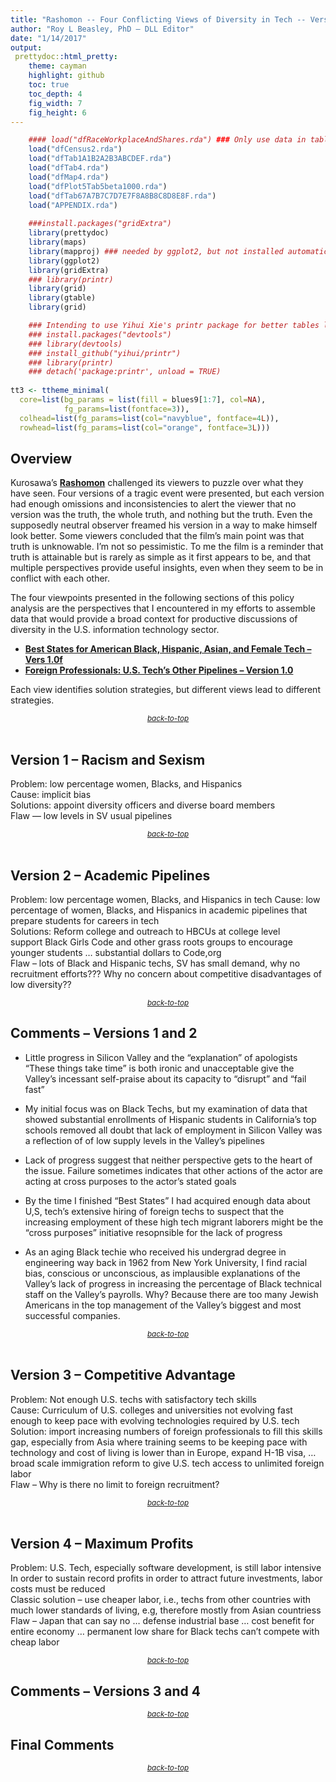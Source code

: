```yaml
---
title: "Rashomon -- Four Conflicting Views of Diversity in Tech -- Version 0.3"
author: "Roy L Beasley, PhD — DLL Editor"
date: "1/14/2017"
output: 
 prettydoc::html_pretty:
    theme: cayman
    highlight: github
    toc: true
    toc_depth: 4
    fig_width: 7
    fig_height: 6
---
```



```r

    #### load("dfRaceWorkplaceAndShares.rda") ### Only use data in tables, plots, and maps
    load("dfCensus2.rda") 
    load("dfTab1A1B2A2B3ABCDEF.rda")
    load("dfTab4.rda")   
    load("dfMap4.rda")
    load("dfPlot5Tab5beta1000.rda")
    load("dfTab67A7B7C7D7E7F8A8B8C8D8E8F.rda")
    load("APPENDIX.rda")  
    
    ###install.packages("gridExtra")
    library(prettydoc)
    library(maps)    
    library(mapproj) ### needed by ggplot2, but not installed automaticallly
    library(ggplot2)
    library(gridExtra)
    ### library(printr)
    library(grid)
    library(gtable)
    library(grid)

    ### Intending to use Yihui Xie's printr package for better tables later
    ### install.packages("devtools")
    ### library(devtools)
    ### install_github("yihui/printr")
    ### library(printr)
    ### detach('package:printr', unload = TRUE)
    
tt3 <- ttheme_minimal(
  core=list(bg_params = list(fill = blues9[1:7], col=NA),
            fg_params=list(fontface=3)),
  colhead=list(fg_params=list(col="navyblue", fontface=4L)),
  rowhead=list(fg_params=list(col="orange", fontface=3L)))


```

<P style="page-break-before: always">  
## Overview   

Kurosawa's [<b>Rashomon</b>](http://www.imdb.com/title/tt0042876/) challenged its viewers to puzzle over what they have seen. Four versions of a tragic event were presented, but each version had enough omissions and inconsistencies to alert the viewer that no version was the truth, the whole truth, and nothing but the truth. Even the supposedly neutral observer freamed his version in a way to make himself look better. Some viewers concluded that the film's main point was that truth is unknowable. I'm not so pessimistic. To me the film is a reminder that truth is attainable but is rarely as simple as it first appears to be, and that multiple perspectives provide useful insights, even when they seem to be in conflict with each other.   

The four viewpoints presented in the following sections of this policy analysis are the perspectives that I encountered in my efforts to assemble data that would provide a broad context for productive discussions of diversity in the U.S. information technology sector.   

* [<b>Best States for American Black, Hispanic, Asian, and Female Tech – Vers 1.0f</b>](https://hbcu-levers.blogspot.com/2016/11/best-states-for-american-black-hispanic.html) 
* [<b>Foreign Professionals: U.S. Tech’s Other Pipelines – Version 1.0</b>](https://hbcu-levers.blogspot.com/2016/12/foreign-professionals-us-techs-other.html)   

Each view identifies solution strategies, but different views lead to different strategies. 

<small><i><center><a href="https://archimedes2kxx.github.io/BestStatesForBlackTech/Policies-4.html" target="_self">back-to-top</a></center></i></small>   
<P style="page-break-before: always">   
## Version 1 -- Racism and Sexism   


Problem: low percentage women, Blacks, and Hispanics   
Cause: implicit bias   
Solutions: appoint diversity officers and diverse board members   
Flaw --- low levels in SV usual pipelines   

<small><i><center><a href="https://archimedes2kxx.github.io/BestStatesForBlackTech/Policies-4.html" target="_self">back-to-top</a></center></i></small>  
<P style="page-break-before: always">   
## Version 2  -- Academic Pipelines   


Problem: low percentage women, Blacks, and Hispanics in tech
Cause: low percentage of women, Blacks, and Hispanics in academic pipelines that prepare students for careers in tech   
Solutions: Reform college and outreach to HBCUs at college level   
support Black Girls Code and other grass roots groups to encourage younger students ... substantial dollars to Code,org   
Flaw -- lots of Black and Hispanic techs, SV has small demand, why no recruitment efforts??? Why no concern about competitive disadvantages of low diversity?? 


<small><i><center><a href="https://archimedes2kxx.github.io/BestStatesForBlackTech/Policies-4.html" target="_self">back-to-top</a></center></i></small>
<P style="page-break-before: always">  

## Comments -- Versions 1 and 2

* Little progress in Silicon Valley and the "explanation" of apologists "These things take time" is both ironic and unacceptable give the Valley's incessant self-praise about its capacity to "disrupt" and "fail fast"  

* My initial focus was on Black Techs, but my examination of data that showed substantial enrollments of Hispanic students in California's top schools removed all doubt that lack of employment in Silicon Valley was a reflection of of low supply levels in the Valley's pipelines

* Lack of progress suggest that neither perspective gets to the heart of the issue. Failure sometimes indicates that other actions of the actor are acting at cross purposes to the actor's stated goals   

* By the time I finished "Best States" I had acquired enough data about U,S, tech's extensive hiring of foreign techs to suspect that the increasing employment of these high tech migrant laborers might be the "cross purposes" initiative resopnsible for the lack of progress   

* As an aging Black techie who received his undergrad degree in engineering way back in 1962 from New York University, I find racial bias, conscious or unconscious, as implausible explanations of the Valley's lack of progress in increasing the percentage of Black technical staff on the Valley's payrolls. Why? Because there are too many Jewish Americans in the top management of the Valley's biggest and most successful companies. 



<small><i><center><a href="https://archimedes2kxx.github.io/BestStatesForBlackTech/Policies-4.html" target="_self">back-to-top</a></center></i></small>  
<P style="page-break-before: always">   
## Version 3 -- Competitive Advantage  


Problem: Not enough U.S. techs with satisfactory tech skills   
Cause: Curriculum of U.S. colleges and universities not evolving fast enough to keep pace with evolving technologies required by U.S. tech   
Solution: import increasing numbers of foreign professionals to fill this skills gap, especially from Asia where training seems to be keeping pace with technology and cost of living is lower than in Europe, expand H-1B visa, ... broad scale immigration reform to give U.S. tech access to unlimited foreign labor   
Flaw -- Why is there no limit to foreign recruitment?   


<small><i><center><a href="https://archimedes2kxx.github.io/BestStatesForBlackTech/Policies-4.html" target="_self">back-to-top</a></center></i></small>  
<P style="page-break-before: always">   
## Version 4 -- Maximum Profits   


Problem: U.S. Tech, especially software development, is still labor intensive   
In order to sustain record profits in order to attract future investments, labor costs must be reduced   
Classic solution -- use cheaper labor, i.e., techs from other countries with much lower standards of living, e.g, therefore mostly from Asian countriess   
Flaw -- Japan that can say no ... defense industrial base ... cost benefit for entire economy ... permanent low share for Black techs can't compete with cheap labor   

<small><i><center><a href="https://archimedes2kxx.github.io/BestStatesForBlackTech/Policies-4.html" target="_self">back-to-top</a></center></i></small>
<P style="page-break-before: always">   
## Comments -- Versions 3 and 4 


<small><i><center><a href="https://archimedes2kxx.github.io/BestStatesForBlackTech/Policies-4.html" target="_self">back-to-top</a></center></i></small>
<P style="page-break-before: always">   
## Final Comments

<small><i><center><a href="https://archimedes2kxx.github.io/BestStatesForBlackTech/Policies-4.html" target="_self">back-to-top</a></center></i></small>


